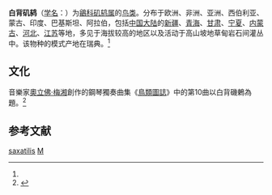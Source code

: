 {{Speciesbox
| name = 白背矶鸫
| status = 
| status_system = 
| image = 
| genus = Monticola
| species = saxatilis
| authority = ([[卡尔·林奈|Linnaeus]])<ref name='id3050'>{{cite web| url =http://www.bioinfo.cn/db05/BjdwSpecies.php?action=view&id=3050| title =白背矶鸫| work =《中国动物物种编目数据库》| publisher =中国科学院微生物研究所| author =中国科学院动物研究所| accessdate =2009-04-04| deadurl =yes| archiveurl =https://web.archive.org/web/20160304235651/http://www.bioinfo.cn/db05/BjdwSpecies.php?action=view&id=3050| archivedate =2016-03-04}}</ref>
}}

'''白背矶鸫'''（[[学名|学名]]：{{lang|la|''Monticola saxatilis''}}）为[[鶲科|鶲科]][[矶鸫属|矶鸫属]]的[[鸟类|鸟类]]。分布于欧洲、非洲、亚洲、西伯利亚、蒙古、印度、巴基斯坦、阿拉伯，包括[[中国大陆|中国大陆]]的[[新疆|新疆]]、[[青海|青海]]、[[甘肃|甘肃]]、[[宁夏|宁夏]]、[[内蒙古|内蒙古]]、[[河北|河北]]、[[江苏|江苏]]等地，多见于海拔较高的地区以及活动于高山坡地草甸岩石间灌丛中。该物种的模式产地在瑞典。<ref name='id3050'/>

== 文化 ==
音樂家[[奧立佛·梅湘|奧立佛·梅湘]]創作的鋼琴獨奏曲集《[[鳥類圖誌|鳥類圖誌]]》中的第10曲以白背磯鶇為題。<ref>{{Cite book|title=Olivier Messiaen's Catalogue d'oiseaux: From Conception to Performance|last=Chadwick|first=Roderick|publisher=Cambridge University Press|year=2017|isbn=9780511843679|last2=Hill|first2=Peter}}</ref>

== 参考文献 ==
{{reflist}}
{{Taxonbar|from=Q235057}}

[[Category:矶鸫属|saxatilis]]
[[Category:1766年描述的鳥類|M]]

{{雀形目小作品}}